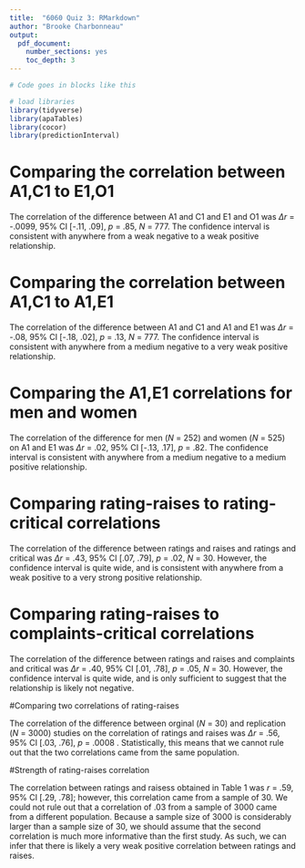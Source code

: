 ```yaml
---
title:  "6060 Quiz 3: RMarkdown"
author: "Brooke Charbonneau"
output:
  pdf_document:
    number_sections: yes
    toc_depth: 3
---
```


```r
# Code goes in blocks like this

# load libraries
library(tidyverse)
library(apaTables)
library(cocor)
library(predictionInterval)

```


# Comparing the correlation between A1,C1 to E1,O1
The correlation of the difference between A1 and C1 and E1 and O1 was $\Delta r$ = -.0099, 95% CI [-.11, .09], *p* = .85, *N* = 777. The confidence interval is consistent with anywhere from a weak negative to a weak positive relationship.


# Comparing the correlation between A1,C1 to A1,E1
The correlation of the difference between A1 and C1 and A1 and E1 was $\Delta r$ = -.08, 95% CI [-.18, .02], *p* = .13, *N* = 777. The confidence interval is consistent with anywhere from a medium negative to a very weak positive relationship.


# Comparing the A1,E1 correlations for men and women
The correlation of the difference for men (*N* = 252) and women (*N* = 525) on A1 and E1 was $\Delta r$ = .02, 95% CI [-.13, .17], *p* = .82. The confidence interval is consistent with anywhere from a medium negative to a medium positive relationship.


# Comparing rating-raises to rating-critical correlations

The correlation of the difference between ratings and raises and ratings and critical was $\Delta r$ = .43, 95% CI [.07, .79], *p* = .02, *N* = 30. However, the confidence interval is quite wide, and is consistent with anywhere from a weak positive to a very strong positive relationship.


# Comparing rating-raises to complaints-critical correlations

The correlation of the difference between ratings and raises and complaints and critical was $\Delta r$ = .40, 95% CI [.01, .78], *p* = .05, *N* = 30. However, the confidence interval is quite wide, and is only sufficient to suggest that the relationship is likely not negative.


#Comparing two correlations of rating-raises


The correlation of the difference between orginal (*N* = 30) and replication (*N* = 3000) studies on the correlation of ratings and raises was $\Delta r$ = .56, 95% CI [.03, .76], *p* = .0008 . Statistically, this means that  we cannot rule out that the two correlations came from the same population. 


#Strength of rating-raises correlation


The correlation between ratings and raisess obtained in Table 1 was *r* = .59, 95% CI [.29, .78]; however, this correlation came from a sample of 30. We could not rule out that a correlation of .03 from a sample of 3000 came from a different population. Because a sample size of 3000 is considerably larger than a sample size of 30, we should assume that the second correlation is much more informative than the first study. As such, we can infer that there is likely a very weak positive correlation between ratings and raises.

